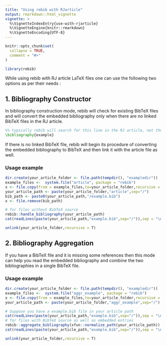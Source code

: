 ```yaml
---
title: "Using rebib with RJarticle"
output: rmarkdown::html_vignette
vignette: >
  %\VignetteIndexEntry{use-with-rjarticle}
  %\VignetteEngine{knitr::rmarkdown}
  %\VignetteEncoding{UTF-8}
---
```


```r
knitr::opts_chunk$set(
  collapse = TRUE,
  comment = "#>"
)
```

```r
library(rebib)
```

While using rebib with RJ article LaTeX files one can use the following two options as per their needs :

## 1. Bibliography Constructor

In bibliography construction mode, rebib will check for existing BibTeX files and will convert the embedded bibliography only when there are no 
linked BibTeX files in the RJ article.

``` latex
%% typically rebib will search for this line in the RJ article, not the RJwrapper file
\bibliography{example}
```
If there is no linked BibTeX file, rebib will begin its procedure of converting the embedded bibliography to BibTeX and then link it with the article file as well.

### Usage example

```r
dir.create(your_article_folder <- file.path(tempdir(), "exampledir"))
example_files <-  system.file("article", package = "rebib")
x <- file.copy(from = example_files,to=your_article_folder,recursive = T)
your_article_path <- paste(your_article_folder,"article",sep="/")
bib_path <- paste0(your_article_path,"/example.bib")
x <- file.remove(bib_path)
```

```r
# for files without BibTeX source
rebib::handle_bibliography(your_article_path)
cat(readLines(paste(your_article_path,"example.bib",sep="/")),sep = "\n")
```

```r
unlink(your_article_folder,recursive = T)
```

## 2. Bibliography Aggregation
If you have a BibTeX file and it is missing some references then this mode can help you read the embedded bibliography and combine the two bibliographies in a single BibTeX file.

### Usage example

```r
dir.create(your_article_folder <- file.path(tempdir(), "exampledir"))
example_files <-  system.file("aggr_example", package = "rebib")
x <- file.copy(from = example_files,to=your_article_folder,recursive = T)
your_article_path <- paste(your_article_folder,"aggr_example",sep="/")
```

```r
# Suppose you have a example.bib file in your article path
cat(readLines(paste(your_article_path,"example.bib",sep="/")),sep = "\n")
# for files with BibTeX source as well as embedded entries
rebib::aggregate_bibliography(xfun::normalize_path(your_article_path))
cat(readLines(paste(your_article_path,"example.bib",sep="/")),sep = "\n")
```

```r
unlink(your_article_folder,recursive = T)
```
